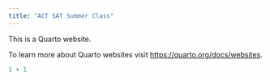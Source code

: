 ---
title: "ACT SAT Summer Class"
---

This is a Quarto website.

To learn more about Quarto websites visit <https://quarto.org/docs/websites>.

```{r}
1 + 1
```
